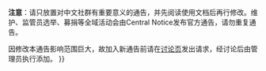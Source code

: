 <noinclude>
'''注意'''：请只放置对中文社群有重要意义的通告，并先阅读使用文档后再行修改。维护、监管员选举、募捐等全域活动会由Central Notice发布官方通告，请勿重复通告。

因修改本通告影响范围巨大，故加入新通告前请在[[Template talk:AdvancedSiteNotices|讨论页]]发出请求，经讨论后由管理员执行添加。{{Shortcut|T:ASN}}</noinclude>
{{AdvancedSiteNotices/core|
<!-- 全站公告 -->
{{AdvancedSiteNotices/item|'''[[Wikipedia:中文維基百科志願者互聯交流群|維基百科志願者互聯交流群]]'''（[[WP:TG|Telegram]]：[https://t.me/wikipedia_zh_n @wikipedia_zh_n]、[https://discord.gg/77n7vnu Discord]及[[WP:IRC|IRC]]：{{IRC|wikipedia-zh}}互联）歡迎大家加入。}}
{{AdvancedSiteNotices/item|中文維基百科[https://www.facebook.com/ZhWikipedia/ Facebook粉絲專頁]正式上線，邀請大家一同關注。}}
{{AdvancedSiteNotices/item|《[[维基百科:《维基人》|維基人]]》長期徵稿中，'''[[维基百科:《维基人》/投稿平台|歡迎投稿]]'''。|criteria=only_logged}}
<!-- 香港社群公告 -->
{{AdvancedSiteNotices/item|[[meta:Wikimedia_Community_User_Group_Hong_Kong/zh|香港維基社群用戶組]]的[https://www.facebook.com/WikimediaUGHK Facebook專頁]、[https://www.instagram.com/WikimediaUGHK Instagram]、[https://www.t.me/WikimediaUGHK Telegram頻道]正式上線，邀請大家一同關注。|criteria=in_country('HK')}}
<!-- 台灣社群公告 -->
{{AdvancedSiteNotices/item|'''台灣知識種子計畫'''志工召募中，請參看WSOTK[https://www.facebook.com/WSOTK 粉絲團]。|criteria=in_country('TW')}}
{{AdvancedSiteNotices/item|[[WP:WPTP-W|'''維基台北寫作聚''']]於每月第二個禮拜六舉行，歡迎報名參與。|criteria=in_country('TW')}}
{{AdvancedSiteNotices/item|歡迎關注'''維基媒體台中社群'''[[WP:WPTC|計畫頁面]]與[https://www.facebook.com/WikiTC 粉絲專頁]。|criteria=in_country('TW')}}
{{AdvancedSiteNotices/item|台北 OSM x WikiData 聚會每月舉行，詳情請到[https://www.facebook.com/WikidataTW/ 粉絲頁]查詢。|criteria=in_country('TW')}}
{{AdvancedSiteNotices/item|高雄維基社群啟動「'''高知識'''」計畫，每月第三個週六14:00線上聚會。歡迎[[:meta:Wikimedia_Taiwan/Wikimedia_Kaohsiung_Community|'''了解詳情''']]。|criteria=in_country('TW')}}
{{AdvancedSiteNotices/item|'''[[WP:MOWIKI|MoWiki維基編輯定期聚]]'''每月第三個星期六於台中舉辦，歡迎報名參加和[https://www.facebook.com/MoWikiTW 關注我們]。|criteria=in_country('TW')}}
<!-- 中国大陆社群公告 -->
<!-- 澳門社群公告 -->
<!-- 管理员公告 -->
{{AdvancedSiteNotices/item| 用于讨论管理员事务的邮箱列表'''[[mail:wikipedia-zh-admin|wikipedia-zh-admin]]{{@}}lists.wikimedia.org'''已被建立，[[mail:wikipedia-zh-admin|欢迎各位管理员加入]]。| criteria = in_group('sysop')}}
}}<noinclude>{{doc}}</noinclude>